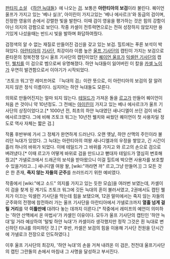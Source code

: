 [[판타지 소설]] 《[[하얀 늑대들]]》에 나오는 [[검]]. 보통은 '''아란티아의 보검'''이라 불린다. 퀘이언 울프가 가지고 있는 '베나 실크', 아이린이 가지고있는 '베나 에사르크'와 동급의 검이며, 진정한 영웅의 손에서 강렬한 빛을 발한다. 이때 검이 영웅을 평가하는 것은 힘의 강함이 아닌 의지의 강함으로 보인다. 작중 카셀이 전투력면으로는 전혀 성장하지 않았지만 용기있게 나섰을때는 반드시 빛을 발하며 화답하여줬다.

검정색의 알 수 없는 재질로 만들어진 검신을 갖고 있는 보검. 힐트에는 푸른 보석이 박혀있다. [[아란티아]]의 [[기사단]], 최강이라 이름 높은 [[울프 기사단]]의 캡틴이 가지는 보검으로 론타몬의 정복전쟁 당시 울프 기사단의 캡틴이었던 [[퀘이언 울프]]가 [[익셀런 기사단]]의 캡틴, [[웰치]]를 이 검으로 벰으로써 유명해졌다. 하얀 늑대들이 잃어버린 이 칼을 [[카셀 노이]]가 우연히 발견함으로서 이야기가 시작되었다.

'즈토크 워그'란 레미프어로 『늑대의 검』이란 뜻으로, 이 아란티아의 보검의 잘 알려지지 않은 정식 이름이다. 심지어는 하얀 늑대들도 모른다.

의외로 만들어진지는 얼마 되지 않는다. [[테일드]]가 가져온 돌을 [[르고]]가 만들어 퀘이언이 처음 쓴 것이니 약 10년정도. 그 전에는 [[아이린]]이 가지고 있는 베나 에사르크가 울프 기사단의 상징이었다고.[* 1000년 전, 최초의 하얀 늑대였던 새나디엘이 쓰던 검이 바로 에사르크였다. 그에 비해 즈토크 워그는 10년전 웰치와 싸웠던 퀘이언이 첫 사용자일 정도로 역사 자체는 짧은 검.]

작품 후반부에 가서 그 정체가 완연하게 드러난다.
오랜 옛날, 하얀 산맥의 주인이라 불리던 늑대가 있었다. 그 늑대는 아란티아의 여왕 새나디엘과의 우정을 쌓았고, 긴 시간이 흘러 하나의 바위가 되었다. 이에 테일드가 그 바위를 가지고 와 르고의 손으로 검으로 벼려냈다.[* 이때 르고가 어떻게 바위로 검을 만드냐고 뻗대자 테일드가 열심히 변호해줬고[* 가넬로크에서 드래곤의 보석을 받아왔으니 이걸 힐트에 박으면 사용자를 보호할 수 있을거라고...] 새나디엘 여왕 왈, [wiki:"까라면 까" 르고,그냥 만들어.]] 그 모든 것은 한 존재, '''죽지 않는 자들의 군주'''를 쓰러뜨리기 위한 예비였다.

작중에서 [wiki:"에고 소드" 의지를 가지고 있는 듯한 모습]을 여러번 보였는데, 카셀이 이 검을 찾게 된 계기도 즈토크 워그에 깃든 늑대의 혼이 불러서였고, 2권에서도 캡틴 웰치가 이끄는 익셀런 기사단을 막는데 힘을 보탰으며, 12권 말미에서는 죽지 않는 자들의 군주와의 전쟁에 참전하러 가는 울프 기사단을 아란티아에서 가넬로크까지 '''열흘 넘게 걸릴 거리'''를 약 '''이틀만에''' 대려다 놓는 데까지 이른다.[* 작중에서 레미프의 예언이 의미하는 '하얀 산맥에서 온 마법사'가 카셀인 이유이다. 모두가 울프 기사단의 캡틴인 '하얀 늑대'일 거라 예상하여 '털빛 하얀 늑대'가 카셀이라 생각했지만 정작 그것은 흰 늑대로 변신하던 타냐를 의미하던 것.] [* 후반, 카셀은 보검의 힘을 이용해 기사단 전원을 단시간에 가넬로크 전장으로 인도하였다.]

이후 울프 기사단의 최강자, '하얀 늑대'의 손을 거쳐 내려온 이 검은, 전전대 울프기사단의 캡틴 그란돌의 손에서 마침내 그 사명을 달성하고 부서진다.
